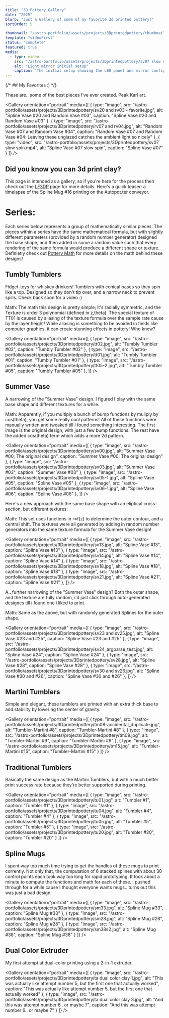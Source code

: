 ```yaml
---
title: "3D Pottery Gallery"
date: "2025"
blurb: "Just a Gallery of some of my favorite 3d printed pottery!"
sortOrder: 5

thumbnail: "/astro-portfolio/assets/projects/3Dprintedpottery/thumbnail2.jpg"
template: "videoFirst"
status: "complete"
featured: true
media: 
  - type: video
    src: "/astro-portfolio/assets/projects/3Dprintedpottery/sv07 slow spin.mp4"
    alt: "Light mirror initial setup"
    caption: "The initial setup showing the LED panel and mirror configuration"
---
```




{/* ## My Favorites :) */}

These are.. some of the best pieces I've ever created. Peak Karl art. 

<Gallery orientation="portrait"
  media={[
    { type: "image", src: "/astro-portfolio/assets/projects/3Dprintedpottery/sv20 and rv03 - favorite.jpg", alt: "Spline Vase #20 and Random Vase #03", caption: "Spline Vase #20 and Random Vase #03" },
    { type: "image", src: "/astro-portfolio/assets/projects/3Dprintedpottery/rv07 and rv04.jpg", alt: "Random Vase #07 and Random Vase #04", caption: "Random Vase #07 and Random Vase #04: Leaving these unglazed catches the ambient light so nicely" },
    { type: "video", src: "/astro-portfolio/assets/projects/3Dprintedpottery/sv07 slow spin.mp4", alt: "Spline Vase #07 slow spin", caption: "Spline Vase #07" }
  ]}
/>
<br/>

## Did you know you can 3d print clay?
This page is intended as a gallery, so if you're here for the process then check out the [LF3DP](/astro-portfolio/projects/lf3dp) page for more details. Here's a quick teaser: a timelapse of the Spline Mug #16 printing on the Autopot.ter conveyor.

<CenteredImage src="/astro-portfolio/assets/projects/3Dprintedpottery/timelapse_sv16-1.mp4" alt="Timelapse of the Spline Mug #16 printing on the conveyor"/>


# Series:
Each series below represents a group of mathematically similar pieces.  The pieces within a series have the same mathematical formula, but with slightly different parameters (provided by a random number generator) designed the base shape, and then added in some a random value such that every rendering of the same formula would produce a different shape or texture. Definietly check out [Pottery Math](/astro-portfolio/projects/pottery_math) for more details on the math behind these designs!

## Tumbly Tumblers

Fidget-toys for whiskey drinkers!  Tumblers with conical bases so they spin like a top.  Designed so they don't tip over, and a narrow neck to prevent spills. Check back soon for a video :)

Math: The math this design is pretty simple; it's radially symmetric, and the Texture is order 3 polynomial (defined in z,theta).  The special texture of TT01 is caused by aliasing of the texture formula over the sample rate cause by the layer height!  While aliasing is something to be avoided in fields like computer graphics, it can create stunning effects in pottery! Who knew?

<Gallery orientation="portrait"
  media={[
    { type: "image", src: "/astro-portfolio/assets/projects/3Dprintedpottery/tt02.jpg", alt: "Tumbly Tumbler #02", caption: "Tumbly Tumbler #02" },
    { type: "image", src: "/astro-portfolio/assets/projects/3Dprintedpottery/tt01.jpg", alt: "Tumbly Tumbler #01", caption: "Tumbly Tumbler #01" },
    { type: "image", src: "/astro-portfolio/assets/projects/3Dprintedpottery/tt05-2.jpg", alt: "Tumbly Tumbler #05", caption: "Tumbly Tumbler #05" },
  ]}
/>
<br/>

## Summer Vase

A narrowing of the "Summer Vase" design.  I figured I play with the same base shape and different textures for a while.  

Math: Apparently, if you multiply a bunch of bump functions by muliply by cos(theta), you get some really cool patterns! All of these functions were manually written and tweaked till I found something interesting. The first image is the original design, with just a few bump functions. The rest have the added cos(theta) term which adds a more 2d pattern. 

<Gallery  orientation="portrait"
  media={[
    { type: "image", src: "/astro-portfolio/assets/projects/3Dprintedpottery/sv00.jpg", alt: "Summer Vase #00; The original design", caption: "Summer Vase #00; The original design" },
    { type: "image", src: "/astro-portfolio/assets/projects/3Dprintedpottery/sv03.jpg", alt: "Summer Vase #03", caption: "Summer Vase #03" },
    { type: "image", src: "/astro-portfolio/assets/projects/3Dprintedpottery/sv05-1.jpg", alt: "Spline Vase #05", caption: "Spline Vase #05" },
    { type: "image", src: "/astro-portfolio/assets/projects/3Dprintedpottery/sv06-1.jpg", alt: "Spline Vase #06", caption: "Spline Vase #06" },
  ]}
/>
<br/>

Here's a new approach with the same base shape with an eliptical cross-section, but different textures: 

Math: This set uses functions in r=f(z) to determine the outer contour, and a central shift.  The textures were all generated by adding in random number generators into the same texture formula for the Summer Vase design! 

<Gallery  orientation="portrait"
  media={[
    { type: "image", src: "/astro-portfolio/assets/projects/3Dprintedpottery/sv13.jpg", alt: "Spline Vase #13", caption: "Spline Vase #13" },
    { type: "image", src: "/astro-portfolio/assets/projects/3Dprintedpottery/sv14.jpg", alt: "Spline Vase #14", caption: "Spline Vase #14" },
    { type: "image", src: "/astro-portfolio/assets/projects/3Dprintedpottery/sv18.jpg", alt: "Spline Vase #18", caption: "Spline Vase #18" },
    { type: "image", src: "/astro-portfolio/assets/projects/3Dprintedpottery/sv21.jpg", alt: "Spline Vase #21", caption: "Spline Vase #21" },
  ]}
/>
<br/>

A.. further narrowing of the "Summer Vase" design?  Both the outer shape, and the texture are fully random, i'd just click through auto-generated designes till i found one i liked to print.

Math: Same as the above, but with randomly generated Splines for the outer shape.   

<Gallery  orientation="portrait"
  media={[
    { type: "image", src: "/astro-portfolio/assets/projects/3Dprintedpottery/sv23 and sv25.jpg", alt: "Spline Vase #23 and #25", caption: "Spline Vase #23 and #25" },
    { type: "image", src: "/astro-portfolio/assets/projects/3Dprintedpottery/sv24_argparse_test.jpg", alt: "Spline Vase #24", caption: "Spline Vase #24" },
    { type: "image", src: "/astro-portfolio/assets/projects/3Dprintedpottery/sv28.jpg", alt: "Spline Vase #28", caption: "Spline Vase #28" },
    { type: "image", src: "/astro-portfolio/assets/projects/3Dprintedpottery/sv30 and sv26.jpg", alt: "Spline Vase #30 and #26", caption: "Spline Vase #30 and #26" },
  ]}
/>
<br/>


## Martini Tumblers

Simple and elegant, these tumblers are printed with an extra thick base to add stability by lowering the center of gravity.

<Gallery orientation="portrait"
  media={[ 
    { type: "image", src: "/astro-portfolio/assets/projects/3Dprintedpottery/tm08-accidental_duplicate.jpg", alt: "Tumbler-Martini #8", caption: "Tumbler-Martini #8" },
    { type: "image", src: "/astro-portfolio/assets/projects/3Dprintedpottery/tm09.jpg", alt: "Tumbler-Martini #9", caption: "Tumbler-Martini #9" },
    { type: "image", src: "/astro-portfolio/assets/projects/3Dprintedpottery/tm15.jpg", alt: "Tumbler-Martini #15", caption: "Tumbler-Martini #15" }
  ]}
/>
<br/>

## Traditional Tumblers

Basically the same design as the Martini Tumblers, but with a much better print success rate because they're better supported during printing. 

<Gallery orientation="portrait"
  media={[ 
    { type: "image", src: "/astro-portfolio/assets/projects/3Dprintedpottery/tu01.jpg", alt: "Tumbler #1", caption: "Tumbler #1" },
    { type: "image", src: "/astro-portfolio/assets/projects/3Dprintedpottery/tu04.jpg", alt: "Tumbler #4", caption: "Tumbler #4" },
    { type: "image", src: "/astro-portfolio/assets/projects/3Dprintedpottery/tu05.jpg", alt: "Tumbler #5", caption: "Tumbler #5" },
    { type: "image", src: "/astro-portfolio/assets/projects/3Dprintedpottery/tu20.jpg", alt: "Tumbler #20", caption: "Tumbler #20" }
  ]}
/>
<br/>

## Spline Mugs

I spent way too much time trying to get the handles of these mugs to print corrently. Not only that, the computation of 6 stacked splines with about 30 control points each took way too long for rapid prototyping. It took about a minute to compute the functions and math for each of these. I pushed through for a while cause I thought everyone wants mugs.. turns out this was just a bad design.

<Gallery orientation="portrait"
  media={[ 
    { type: "image", src: "/astro-portfolio/assets/projects/3Dprintedpottery/sm33.jpg", alt: "Spline Mug #33", caption: "Spline Mug #33" },
    { type: "image", src: "/astro-portfolio/assets/projects/3Dprintedpottery/sm28.jpg", alt: "Spline Mug #28", caption: "Spline Mug #28" },
    { type: "image", src: "/astro-portfolio/assets/projects/3Dprintedpottery/sm38s2.jpg", alt: "Spline Mug #38", caption: "Spline Mug #38" }
  ]}
/>
<br/>


## Dual Color Extruder

My first attempt at dual-color printing using a 2-in-1 extruder. 

<Gallery orientation="portrait"
  media={[ 
    { type: "image", src: "/astro-portfolio/assets/projects/3Dprintedpottery/ta dual color clay 1.jpg", alt: "This was actually like attempt number 5, but the first one that actually worked", caption: "This was actually like attempt number 5, but the first one that actually worked" },
    { type: "image", src: "/astro-portfolio/assets/projects/3Dprintedpottery/ta dual color clay 3.jpg", alt: "And this was attempt number 6.. or maybe 7", caption: "And this was attempt number 6.. or maybe 7" }
  ]}
/>
<br/>
